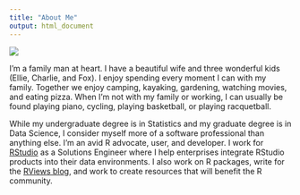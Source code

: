 ```yaml
---
title: "About Me"
output: html_document
---
```


![](images/blair-family.jpg)

I'm a family man at heart. I have a beautiful wife and three wonderful kids
(Ellie, Charlie, and Fox). I enjoy spending every moment I can with my family.
Together we enjoy camping, kayaking, gardening, watching movies, and eating
pizza. When I'm not with my family or working, I can usually be found playing
piano, cycling, playing basketball, or playing racquetball.

While my undergraduate degree is in Statistics and my graduate degree is in Data
Science, I consider myself more of a software professional than anything else.
I'm an avid R advocate, user, and developer. I work for
[RStudio](https://www.rstudio.com/) as a Solutions Engineer where I help
enterprises integrate RStudio products into their data environments. I also work
on R packages, write for the [RViews blog](https://rviews.rstudio.com/), and
work to create resources that will benefit the R community.